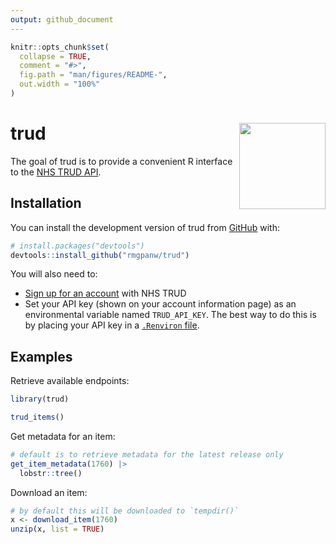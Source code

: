 ```yaml
---
output: github_document
---
```


<!-- README.md is generated from README.Rmd. Please edit that file -->

```r
knitr::opts_chunk$set(
  collapse = TRUE,
  comment = "#>",
  fig.path = "man/figures/README-",
  out.width = "100%"
)
```

# trud <a href="https://rmgpanw.github.io/trud/"><img src="man/figures/logo.png" align="right" height="138"/></a>

<!-- badges: start -->
<!-- badges: end -->

The goal of trud is to provide a convenient R interface to the [NHS TRUD API](https://isd.digital.nhs.uk/trud/users/guest/filters/0/api).

## Installation

You can install the development version of trud from [GitHub](https://github.com/) with:

``` r
# install.packages("devtools")
devtools::install_github("rmgpanw/trud")
```

You will also need to:

- [Sign up for an account](https://isd.digital.nhs.uk/trud/users/guest/filters/0/account/form) with NHS TRUD
- Set your API key (shown on your account information page) as an environmental variable named `TRUD_API_KEY`. The best way to do this is by placing your API key in a [`.Renviron` file](https://rstats.wtf/r-startup.html#renviron).

## Examples

Retrieve available endpoints:

```r
library(trud)

trud_items()
```

Get metadata for an item:

```r
# default is to retrieve metadata for the latest release only
get_item_metadata(1760) |>
  lobstr::tree()
```

Download an item:

```r
# by default this will be downloaded to `tempdir()`
x <- download_item(1760)
unzip(x, list = TRUE)
```

